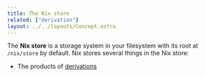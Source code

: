 ```yaml
---
title: The Nix store
related: ["derivation"]
layout: ../../layouts/Concept.astro
---
```


The **Nix store** is a storage system in your filesystem with its root at `/nix/store` by default.
Nix stores several things in the Nix store:

- The products of [derivations](derivation)
